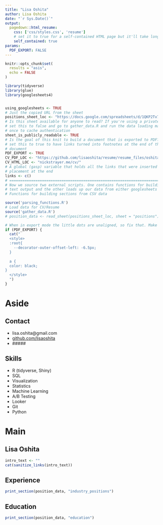 ```yaml
---
title: "Lisa Oshita"
author: Lisa Oshita
date: "`r Sys.Date()`"
output:
  pagedown::html_resume:
    css: ['css/styles.css', 'resume']
    # set it to true for a self-contained HTML page but it'll take longer to render
    self_contained: true
params:
  PDF_EXPORT: FALSE
---
```


```r
knitr::opts_chunk$set(
  results = "asis",
  echo = FALSE
)

library(tidyverse)
library(glue)
library(googlesheets4)


using_googlesheets <- TRUE
# Just the copied URL from the sheet
positions_sheet_loc <- "https://docs.google.com/spreadsheets/d/1QKP2Tv7nwoChjjBbDifHrzLZjiPyPWzZnF5a0PUICuY/"
# Is this sheet available for anyone to read? If you're using a private sheet
# set this to false and go to gather_data.R and run the data loading manually
# once to cache authentication
sheet_is_publicly_readable <- TRUE
# Is the goal of this knit to build a document that is exported to PDF? If so
# set this to true to have links turned into footnotes at the end of the
# document
PDF_EXPORT <- TRUE
CV_PDF_LOC <- "https://github.com/lisaoshita/resume/resume_files/oshita_resume.pdf"
CV_HTML_LOC <- "nickstrayer.me/cv/"
# A global (gasp) variable that holds all the links that were inserted for
# placement at the end
links <- c()
# ======================================================================
# Now we source two external scripts. One contains functions for building the
# text output and the other loads up our data from either googlesheets or csvs
# Functions for building sections from CSV data

source('parsing_functions.R') 
# Load data for CV/Resume
source('gather_data.R')
# position_data <- read_sheet(positions_sheet_loc, sheet = "positions")
```


```r
# When in export mode the little dots are unaligned, so fix that. Make links black too.
if (PDF_EXPORT) {
  cat("
  <style>
  :root{
    --decorator-outer-offset-left: -6.5px;
  }
  
  a {
  color: black;
}
  </style>
  ")
}
```


Aside
================================================================================

Contact {#contact}
--------------------------------------------------------------------------------


- <i class="fa fa-envelope"></i> lisa.oshita@gmail.com
- <i class="fa fa-github"></i> [github.com/lisaoshita](https://github.com/lisaoshita)
- <i class="fa fa-phone"></i> #####

Skills {#skills}
--------------------------------------------------------------------------------

- R (tidyverse, Shiny)
- SQL 
- Visualization
- Statistics
- Machine Learning
- A/B Testing
- Looker
- Git
- Python

Main
================================================================================

Lisa Oshita {#title}
--------------------------------------------------------------------------------

```r
intro_text <- ""
cat(sanitize_links(intro_text))
```


Experience {data-icon=laptop}
--------------------------------------------------------------------------------

```r
print_section(position_data, "industry_positions")
```


Education {data-icon=graduation-cap data-concise=true}
--------------------------------------------------------------------------------

```r
print_section(position_data, "education")
```


